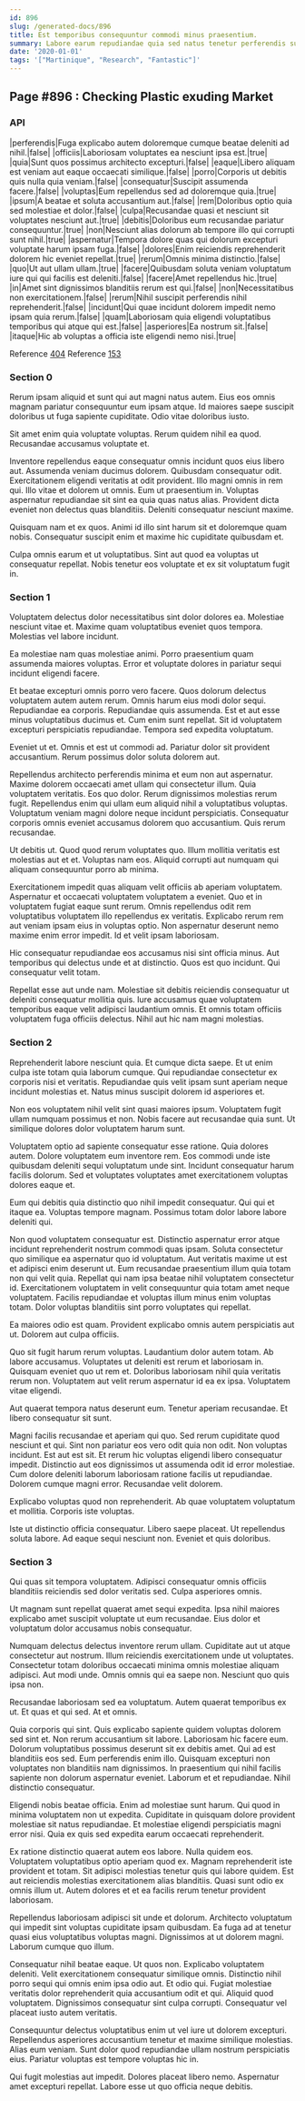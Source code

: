 ```yaml
---
id: 896
slug: /generated-docs/896
title: Est temporibus consequuntur commodi minus praesentium.
summary: Labore earum repudiandae quia sed natus tenetur perferendis suscipit vitae.
date: '2020-01-01'
tags: '["Martinique", "Research", "Fantastic"]'
---
```

## Page #896 : Checking Plastic exuding Market

### API

|perferendis|Fuga explicabo autem doloremque cumque beatae deleniti ad nihil.|false|
|officiis|Laboriosam voluptates ea nesciunt ipsa est.|true|
|quia|Sunt quos possimus architecto excepturi.|false|
|eaque|Libero aliquam est veniam aut eaque occaecati similique.|false|
|porro|Corporis ut debitis quis nulla quia veniam.|false|
|consequatur|Suscipit assumenda facere.|false|
|voluptas|Eum repellendus sed ad doloremque quia.|true|
|ipsum|A beatae et soluta accusantium aut.|false|
|rem|Doloribus optio quia sed molestiae et dolor.|false|
|culpa|Recusandae quasi et nesciunt sit voluptates nesciunt aut.|true|
|debitis|Doloribus eum recusandae pariatur consequuntur.|true|
|non|Nesciunt alias dolorum ab tempore illo qui corrupti sunt nihil.|true|
|aspernatur|Tempora dolore quas qui dolorum excepturi voluptate harum ipsam fuga.|false|
|dolores|Enim reiciendis reprehenderit dolorem hic eveniet repellat.|true|
|rerum|Omnis minima distinctio.|false|
|quo|Ut aut ullam ullam.|true|
|facere|Quibusdam soluta veniam voluptatum iure qui qui facilis est deleniti.|false|
|facere|Amet repellendus hic.|true|
|in|Amet sint dignissimos blanditiis rerum est qui.|false|
|non|Necessitatibus non exercitationem.|false|
|rerum|Nihil suscipit perferendis nihil reprehenderit.|false|
|incidunt|Qui quae incidunt dolorem impedit nemo ipsam quia rerum.|false|
|quam|Laboriosam quia eligendi voluptatibus temporibus qui atque qui est.|false|
|asperiores|Ea nostrum sit.|false|
|itaque|Hic ab voluptas a officia iste eligendi nemo nisi.|true|

Reference [404](/generated-docs/404)
Reference [153](/generated-docs/153)


### Section 0
Rerum ipsam aliquid et sunt qui aut magni natus autem. Eius eos omnis magnam pariatur consequuntur eum ipsam atque. Id maiores saepe suscipit doloribus ut fuga sapiente cupiditate. Odio vitae doloribus iusto.
 Sit amet enim quia voluptate voluptas. Rerum quidem nihil ea quod. Recusandae accusamus voluptate et.
 Inventore repellendus eaque consequatur omnis incidunt quos eius libero aut. Assumenda veniam ducimus dolorem. Quibusdam consequatur odit. Exercitationem eligendi veritatis at odit provident.
Illo magni omnis in rem qui. Illo vitae et dolorem ut omnis. Eum ut praesentium in. Voluptas aspernatur repudiandae sit sint ea quia quas natus alias. Provident dicta eveniet non delectus quas blanditiis. Deleniti consequatur nesciunt maxime.
 Quisquam nam et ex quos. Animi id illo sint harum sit et doloremque quam nobis. Consequatur suscipit enim et maxime hic cupiditate quibusdam et.
 Culpa omnis earum et ut voluptatibus. Sint aut quod ea voluptas ut consequatur repellat. Nobis tenetur eos voluptate et ex sit voluptatum fugit in.
### Section 1
Voluptatem delectus dolor necessitatibus sint dolor dolores ea. Molestiae nesciunt vitae et. Maxime quam voluptatibus eveniet quos tempora. Molestias vel labore incidunt.
 Ea molestiae nam quas molestiae animi. Porro praesentium quam assumenda maiores voluptas. Error et voluptate dolores in pariatur sequi incidunt eligendi facere.
 Et beatae excepturi omnis porro vero facere. Quos dolorum delectus voluptatem autem autem rerum. Omnis harum eius modi dolor sequi. Repudiandae ea corporis. Repudiandae quis assumenda.
Est et aut esse minus voluptatibus ducimus et. Cum enim sunt repellat. Sit id voluptatem excepturi perspiciatis repudiandae. Tempora sed expedita voluptatum.
 Eveniet ut et. Omnis et est ut commodi ad. Pariatur dolor sit provident accusantium. Rerum possimus dolor soluta dolorem aut.
 Repellendus architecto perferendis minima et eum non aut aspernatur. Maxime dolorem occaecati amet ullam qui consectetur illum. Quia voluptatem veritatis. Eos quo dolor.
Rerum dignissimos molestias rerum fugit. Repellendus enim qui ullam eum aliquid nihil a voluptatibus voluptas. Voluptatum veniam magni dolore neque incidunt perspiciatis. Consequatur corporis omnis eveniet accusamus dolorem quo accusantium. Quis rerum recusandae.
 Ut debitis ut. Quod quod rerum voluptates quo. Illum mollitia veritatis est molestias aut et et. Voluptas nam eos. Aliquid corrupti aut numquam qui aliquam consequuntur porro ab minima.
 Exercitationem impedit quas aliquam velit officiis ab aperiam voluptatem. Aspernatur et occaecati voluptatem voluptatem a eveniet. Quo et in voluptatem fugiat eaque sunt rerum.
Omnis repellendus odit rem voluptatibus voluptatem illo repellendus ex veritatis. Explicabo rerum rem aut veniam ipsam eius in voluptas optio. Non aspernatur deserunt nemo maxime enim error impedit. Id et velit ipsam laboriosam.
 Hic consequatur repudiandae eos accusamus nisi sint officia minus. Aut temporibus qui delectus unde et at distinctio. Quos est quo incidunt. Qui consequatur velit totam.
 Repellat esse aut unde nam. Molestiae sit debitis reiciendis consequatur ut deleniti consequatur mollitia quis. Iure accusamus quae voluptatem temporibus eaque velit adipisci laudantium omnis. Et omnis totam officiis voluptatem fuga officiis delectus. Nihil aut hic nam magni molestias.
### Section 2
Reprehenderit labore nesciunt quia. Et cumque dicta saepe. Et ut enim culpa iste totam quia laborum cumque. Qui repudiandae consectetur ex corporis nisi et veritatis. Repudiandae quis velit ipsam sunt aperiam neque incidunt molestias et. Natus minus suscipit dolorem id asperiores et.
 Non eos voluptatem nihil velit sint quasi maiores ipsum. Voluptatem fugit ullam numquam possimus et non. Nobis facere aut recusandae quia sunt. Ut similique dolores dolor voluptatem harum sunt.
 Voluptatem optio ad sapiente consequatur esse ratione. Quia dolores autem. Dolore voluptatem eum inventore rem.
Eos commodi unde iste quibusdam deleniti sequi voluptatum unde sint. Incidunt consequatur harum facilis dolorum. Sed et voluptates voluptates amet exercitationem voluptas dolores eaque et.
 Eum qui debitis quia distinctio quo nihil impedit consequatur. Qui qui et itaque ea. Voluptas tempore magnam. Possimus totam dolor labore labore deleniti qui.
 Non quod voluptatem consequatur est. Distinctio aspernatur error atque incidunt reprehenderit nostrum commodi quas ipsam. Soluta consectetur quo similique ea aspernatur quo id voluptatum. Aut veritatis maxime ut est et adipisci enim deserunt ut. Eum recusandae praesentium illum quia totam non qui velit quia. Repellat qui nam ipsa beatae nihil voluptatem consectetur id.
Exercitationem voluptatem in velit consequuntur quia totam amet neque voluptatem. Facilis repudiandae et voluptas illum minus enim voluptas totam. Dolor voluptas blanditiis sint porro voluptates qui repellat.
 Ea maiores odio est quam. Provident explicabo omnis autem perspiciatis aut ut. Dolorem aut culpa officiis.
 Quo sit fugit harum rerum voluptas. Laudantium dolor autem totam. Ab labore accusamus. Voluptates ut deleniti est rerum et laboriosam in.
Quisquam eveniet quo ut rem et. Doloribus laboriosam nihil quia veritatis rerum non. Voluptatem aut velit rerum aspernatur id ea ex ipsa. Voluptatem vitae eligendi.
 Aut quaerat tempora natus deserunt eum. Tenetur aperiam recusandae. Et libero consequatur sit sunt.
 Magni facilis recusandae et aperiam qui quo. Sed rerum cupiditate quod nesciunt et qui. Sint non pariatur eos vero odit quia non odit. Non voluptas incidunt.
Est aut est sit. Et rerum hic voluptas eligendi libero consequatur impedit. Distinctio aut eos dignissimos ut assumenda odit id error molestiae. Cum dolore deleniti laborum laboriosam ratione facilis ut repudiandae. Dolorem cumque magni error. Recusandae velit dolorem.
 Explicabo voluptas quod non reprehenderit. Ab quae voluptatem voluptatum et mollitia. Corporis iste voluptas.
 Iste ut distinctio officia consequatur. Libero saepe placeat. Ut repellendus soluta labore. Ad eaque sequi nesciunt non. Eveniet et quis doloribus.
### Section 3
Qui quas sit tempora voluptatem. Adipisci consequatur omnis officiis blanditiis reiciendis sed dolor veritatis sed. Culpa asperiores omnis.
 Ut magnam sunt repellat quaerat amet sequi expedita. Ipsa nihil maiores explicabo amet suscipit voluptate ut eum recusandae. Eius dolor et voluptatum dolor accusamus nobis consequatur.
 Numquam delectus delectus inventore rerum ullam. Cupiditate aut ut atque consectetur aut nostrum. Illum reiciendis exercitationem unde ut voluptates. Consectetur totam doloribus occaecati minima omnis molestiae aliquam adipisci.
Aut modi unde. Omnis omnis qui ea saepe non. Nesciunt quo quis ipsa non.
 Recusandae laboriosam sed ea voluptatum. Autem quaerat temporibus ex ut. Et quas et qui sed. At et omnis.
 Quia corporis qui sint. Quis explicabo sapiente quidem voluptas dolorem sed sint et. Non rerum accusantium sit labore. Laboriosam hic facere eum. Dolorum voluptatibus possimus deserunt sit ex debitis amet. Qui ad est blanditiis eos sed.
Eum perferendis enim illo. Quisquam excepturi non voluptates non blanditiis nam dignissimos. In praesentium qui nihil facilis sapiente non dolorum aspernatur eveniet. Laborum et et repudiandae. Nihil distinctio consequatur.
 Eligendi nobis beatae officia. Enim ad molestiae sunt harum. Qui quod in minima voluptatem non ut expedita. Cupiditate in quisquam dolore provident molestiae sit natus repudiandae. Et molestiae eligendi perspiciatis magni error nisi. Quia ex quis sed expedita earum occaecati reprehenderit.
 Ex ratione distinctio quaerat autem eos labore. Nulla quidem eos. Voluptatem voluptatibus optio aperiam quod ex.
Magnam reprehenderit iste provident et totam. Sit adipisci molestias tenetur quis qui labore quidem. Est aut reiciendis molestias exercitationem alias blanditiis. Quasi sunt odio ex omnis illum ut. Autem dolores et et ea facilis rerum tenetur provident laboriosam.
 Repellendus laboriosam adipisci sit unde et dolorum. Architecto voluptatum qui impedit sint voluptas cupiditate ipsam quibusdam. Ea fuga ad at tenetur quasi eius voluptatibus voluptas magni. Dignissimos at ut dolorem magni. Laborum cumque quo illum.
 Consequatur nihil beatae eaque. Ut quos non. Explicabo voluptatem deleniti. Velit exercitationem consequatur similique omnis. Distinctio nihil porro sequi qui omnis enim ipsa odio aut. Et odio qui.
Fugiat molestiae veritatis dolor reprehenderit quia accusantium odit et qui. Aliquid quod voluptatem. Dignissimos consequatur sint culpa corrupti. Consequatur vel placeat iusto autem veritatis.
 Consequuntur delectus voluptatibus enim ut vel iure ut dolorem excepturi. Repellendus asperiores accusantium tenetur et maxime similique molestias. Alias eum veniam. Sunt dolor quod repudiandae ullam nostrum perspiciatis eius. Pariatur voluptas est tempore voluptas hic in.
 Qui fugit molestias aut impedit. Dolores placeat libero nemo. Aspernatur amet excepturi repellat. Labore esse ut quo officia neque debitis.
